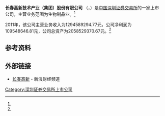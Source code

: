{{Infobox Company 
| company_name     = 长春高新技术产业（集团）股份有限公司
| company_name_en  = Changchun High ＆ New Technology Industries (Group) Inc.
| company_logo     =
| company_type     = 上市公司<br>A股简称：'''长春高新'''（{{szse|000661}}）
| company_slogan   = 
| foundation       = 
| location         = 
| key_people       = 
| industry         = 生物制品业
| products         =
| revenue          = 109548646.81元 （2011年）<ref name="ccer">CCER数据库 - 一般上市公司财务数据库</ref>
| operating_income =
| net_income       =1294589294.77元（2011年）<ref name="ccer"/>
| assets        = 2058529370.67元（2011年）<ref name="ccer"/>
| num_employees    = 
| parent           = 
| subsid           = 
| homepage         = 
| footnotes        = 
}}
'''长春高新技术产业（集团）股份有限公司''' （{{szse|000661}}，{{lang|en|Changchun High ＆ New Technology Industries (Group) Inc.}}）是[[中国|中国]][[深圳证券交易所|深圳证券交易所]]的一家上市公司，主营业务范围为生物制品业。<ref name="ccer"/>

2011年，该公司主营业务收入为1294589294.77元，公司净利润为109548646.81元，公司总资产为2058529370.67元。<ref name="ccer"/>

==参考资料==
{{reflist}}

==外部链接==
*[http://finance.sina.com.cn/realstock/company/sz000661/nc.shtml 长春高新] {{Wayback|url=http://finance.sina.com.cn/realstock/company/sz000661/nc.shtml |date=20210521070702 }} - 新浪财经频道

{{CSI-300}}

[[Category:深圳证券交易所上市公司|Category:深圳证券交易所上市公司]]
{{中国公司小作品}}